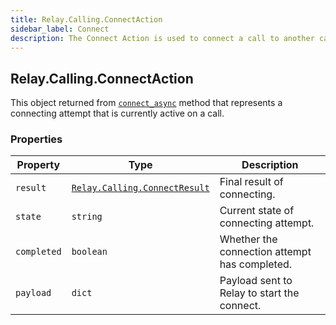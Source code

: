 ```yaml
---
title: Relay.Calling.ConnectAction
sidebar_label: Connect
description: The Connect Action is used to connect a call to another call.
---
```


[connect-async]: /sdks/reference/realtime-sdk/v2/sdks/python/calling/call#connect_async
[relay-calling-connectresult]: /sdks/reference/realtime-sdk/v2/sdks/python/calling/results/connect-result

## Relay.Calling.ConnectAction

This object returned from [`connect_async`][connect-async] method that represents a connecting attempt that is currently active on a call.

### Properties

| Property | Type | Description |
| -------- | ---- | ----------- |
| `result` | [`Relay.Calling.ConnectResult`][relay-calling-connectresult] | Final result of connecting. |
| `state` | `string` | Current state of connecting attempt. |
| `completed` | `boolean` | Whether the connection attempt has completed. |
| `payload` | `dict` | Payload sent to Relay to start the connect. |